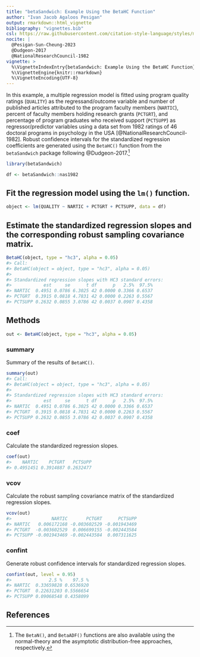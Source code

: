 ```yaml
---
title: "betaSandwich: Example Using the BetaHC Function"
author: "Ivan Jacob Agaloos Pesigan"
output: rmarkdown::html_vignette
bibliography: "vignettes.bib"
csl: https://raw.githubusercontent.com/citation-style-language/styles/master/apa.csl
nocite: |
  @Pesigan-Sun-Cheung-2023
  @Dudgeon-2017
  @NationalResearchCouncil-1982
vignette: >
  %\VignetteIndexEntry{betaSandwich: Example Using the BetaHC Function}
  %\VignetteEngine{knitr::rmarkdown}
  %\VignetteEncoding{UTF-8}
---
```




In this example, a multiple regression model is fitted
using program quality ratings (`QUALITY`) as the regressand/outcome variable
and number of published articles attributed to the program faculty members (`NARTIC`),
percent of faculty members holding research grants (`PCTGRT`), and
percentage of program graduates who received support (`PCTSUPP`) as regressor/predictor variables
using a data set from 1982 ratings of 46 doctoral programs in psychology in the USA [@NationalResearchCouncil-1982].
Robust confidence intervals for the standardized regression coefficients are generated
using the `BetaHC()` function from the `betaSandwich` package following @Dudgeon-2017.^[The `BetaN()`, and `BetaADF()` functions are also available using the normal-theory and the asymptotic distribution-free approaches, respectively.]


```r
library(betaSandwich)
```




```r
df <- betaSandwich::nas1982
```

## Fit the regression model using the `lm()` function.


```r
object <- lm(QUALITY ~ NARTIC + PCTGRT + PCTSUPP, data = df)
```

## Estimate the standardized regression slopes and the corresponding robust sampling covariance matrix.


```r
BetaHC(object, type = "hc3", alpha = 0.05)
#> Call:
#> BetaHC(object = object, type = "hc3", alpha = 0.05)
#> 
#> Standardized regression slopes with HC3 standard errors:
#>            est     se      t df      p   2.5%  97.5%
#> NARTIC  0.4951 0.0786 6.3025 42 0.0000 0.3366 0.6537
#> PCTGRT  0.3915 0.0818 4.7831 42 0.0000 0.2263 0.5567
#> PCTSUPP 0.2632 0.0855 3.0786 42 0.0037 0.0907 0.4358
```

## Methods


```r
out <- BetaHC(object, type = "hc3", alpha = 0.05)
```

### summary

Summary of the results of `BetaHC()`.


```r
summary(out)
#> Call:
#> BetaHC(object = object, type = "hc3", alpha = 0.05)
#> 
#> Standardized regression slopes with HC3 standard errors:
#>            est     se      t df      p   2.5%  97.5%
#> NARTIC  0.4951 0.0786 6.3025 42 0.0000 0.3366 0.6537
#> PCTGRT  0.3915 0.0818 4.7831 42 0.0000 0.2263 0.5567
#> PCTSUPP 0.2632 0.0855 3.0786 42 0.0037 0.0907 0.4358
```

### coef

Calculate the standardized regression slopes.


```r
coef(out)
#>    NARTIC    PCTGRT   PCTSUPP 
#> 0.4951451 0.3914887 0.2632477
```

### vcov

Calculate the robust sampling covariance matrix of the standardized regression slopes.


```r
vcov(out)
#>               NARTIC       PCTGRT      PCTSUPP
#> NARTIC   0.006172168 -0.003602529 -0.001943469
#> PCTGRT  -0.003602529  0.006699155 -0.002443584
#> PCTSUPP -0.001943469 -0.002443584  0.007311625
```

### confint

Generate robust confidence intervals for standardized regression slopes.


```r
confint(out, level = 0.95)
#>              2.5 %    97.5 %
#> NARTIC  0.33659828 0.6536920
#> PCTGRT  0.22631203 0.5566654
#> PCTSUPP 0.09068548 0.4358099
```

## References
